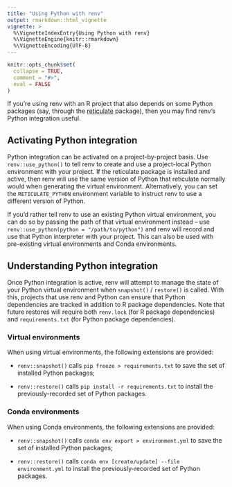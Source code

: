 ```yaml
---
title: "Using Python with renv"
output: rmarkdown::html_vignette
vignette: >
  %\VignetteIndexEntry{Using Python with renv}
  %\VignetteEngine{knitr::rmarkdown}
  %\VignetteEncoding{UTF-8}
---
```


```r
knitr::opts_chunk$set(
  collapse = TRUE,
  comment = "#>",
  eval = FALSE
)
```

If you're using renv with an R project that also depends on some Python
packages (say, through the [reticulate](https://rstudio.github.io/reticulate/)
package), then you may find renv's Python integration useful.


## Activating Python integration

Python integration can be activated on a project-by-project basis. Use
`renv::use_python()` to tell renv to create and use a project-local Python
environment with your project. If the reticulate package is installed and
active, then renv will use the same version of Python that reticulate
normally would when generating the virtual environment. Alternatively, you can
set the `RETICULATE_PYTHON` environment variable to instruct renv to use a
different version of Python.

If you'd rather tell renv to use an existing Python virtual environment, you
can do so by passing the path of that virtual environment instead -- use
`renv::use_python(python = "/path/to/python")` and renv will record and
use that Python interpreter with your project. This can also be used with
pre-existing virtual environments and Conda environments.


## Understanding Python integration

Once Python integration is active, renv will attempt to manage the state of
your Python virtual environment when `snapshot()` / `restore()` is called. With
this, projects that use renv and Python can ensure that Python dependencies
are tracked in addition to R package dependencies. Note that future restores
will require both `renv.lock` (for R package dependencies) and
`requirements.txt` (for Python package dependencies).


### Virtual environments

When using virtual environments, the following extensions are provided:

- `renv::snapshot()` calls `pip freeze > requirements.txt` to save the
  set of installed Python packages;

- `renv::restore()` calls `pip install -r requirements.txt` to install
  the previously-recorded set of Python packages.


### Conda environments

When using Conda environments, the following extensions are provided:

- `renv::snapshot()` calls `conda env export > environment.yml` to save the
  set of installed Python packages;

- `renv::restore()` calls `conda env [create/update] --file environment.yml` to
  install the previously-recorded set of Python packages.

